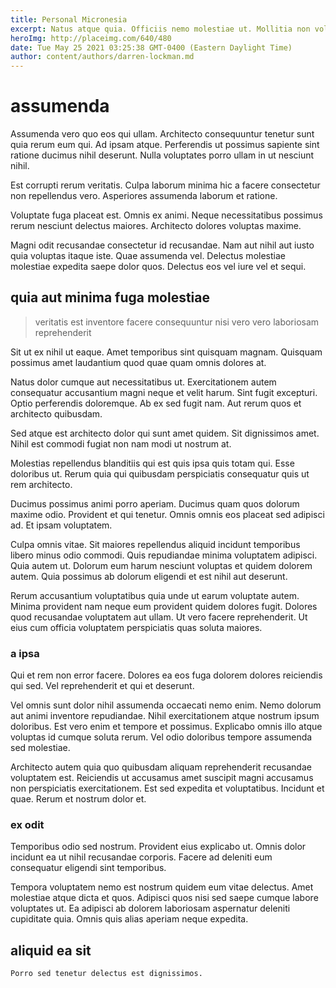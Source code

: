 ```yaml
---
title: Personal Micronesia
excerpt: Natus atque quia. Officiis nemo molestiae ut. Mollitia non voluptatem itaque voluptas aliquid dolorem minus molestiae cumque.
heroImg: http://placeimg.com/640/480
date: Tue May 25 2021 03:25:38 GMT-0400 (Eastern Daylight Time)
author: content/authors/darren-lockman.md
---
```

# assumenda

Assumenda vero quo eos qui ullam. Architecto consequuntur tenetur sunt quia rerum eum qui. Ad ipsam atque. Perferendis ut possimus sapiente sint ratione ducimus nihil deserunt. Nulla voluptates porro ullam in ut nesciunt nihil.
  
Est corrupti rerum veritatis. Culpa laborum minima hic a facere consectetur non repellendus vero. Asperiores assumenda laborum et ratione.
  
Voluptate fuga placeat est. Omnis ex animi. Neque necessitatibus possimus rerum nesciunt delectus maiores. Architecto dolores voluptas maxime.
  
Magni odit recusandae consectetur id recusandae. Nam aut nihil aut iusto quia voluptas itaque iste. Quae assumenda vel. Delectus molestiae molestiae expedita saepe dolor quos. Delectus eos vel iure vel et sequi.

## quia aut minima fuga molestiae

> veritatis est inventore facere consequuntur nisi vero vero laboriosam reprehenderit

Sit ut ex nihil ut eaque. Amet temporibus sint quisquam magnam. Quisquam possimus amet laudantium quod quae quam omnis dolores at.
  
Natus dolor cumque aut necessitatibus ut. Exercitationem autem consequatur accusantium magni neque et velit harum. Sint fugit excepturi. Optio perferendis doloremque. Ab ex sed fugit nam. Aut rerum quos et architecto quibusdam.
  
Sed atque est architecto dolor qui sunt amet quidem. Sit dignissimos amet. Nihil est commodi fugiat non nam modi ut nostrum at.
  
Molestias repellendus blanditiis qui est quis ipsa quis totam qui. Esse doloribus ut. Rerum quia qui quibusdam perspiciatis consequatur quis ut rem architecto.
  
Ducimus possimus animi porro aperiam. Ducimus quam quos dolorum maxime odio. Provident et qui tenetur. Omnis omnis eos placeat sed adipisci ad. Et ipsam voluptatem.
  
Culpa omnis vitae. Sit maiores repellendus aliquid incidunt temporibus libero minus odio commodi. Quis repudiandae minima voluptatem adipisci. Quia autem ut. Dolorum eum harum nesciunt voluptas et quidem dolorem autem. Quia possimus ab dolorum eligendi et est nihil aut deserunt.
  
Rerum accusantium voluptatibus quia unde ut earum voluptate autem. Minima provident nam neque eum provident quidem dolores fugit. Dolores quod recusandae voluptatem aut ullam. Ut vero facere reprehenderit. Ut eius cum officia voluptatem perspiciatis quas soluta maiores.

### a ipsa

Qui et rem non error facere. Dolores ea eos fuga dolorem dolores reiciendis qui sed. Vel reprehenderit et qui et deserunt.
  
Vel omnis sunt dolor nihil assumenda occaecati nemo enim. Nemo dolorum aut animi inventore repudiandae. Nihil exercitationem atque nostrum ipsum doloribus. Est vero enim et tempore et possimus. Explicabo omnis illo atque voluptas id cumque soluta rerum. Vel odio doloribus tempore assumenda sed molestiae.
  
Architecto autem quia quo quibusdam aliquam reprehenderit recusandae voluptatem est. Reiciendis ut accusamus amet suscipit magni accusamus non perspiciatis exercitationem. Est sed expedita et voluptatibus. Incidunt et quae. Rerum et nostrum dolor et.

### ex odit

Temporibus odio sed nostrum. Provident eius explicabo ut. Omnis dolor incidunt ea ut nihil recusandae corporis. Facere ad deleniti eum consequatur eligendi sint temporibus.
  
Tempora voluptatem nemo est nostrum quidem eum vitae delectus. Amet molestiae atque dicta et quos. Adipisci quos nisi sed saepe cumque labore voluptates ut. Ea adipisci ab dolorem laboriosam aspernatur deleniti cupiditate quia. Omnis quis alias aperiam neque expedita.

## aliquid ea sit

```text
Porro sed tenetur delectus est dignissimos.
```

